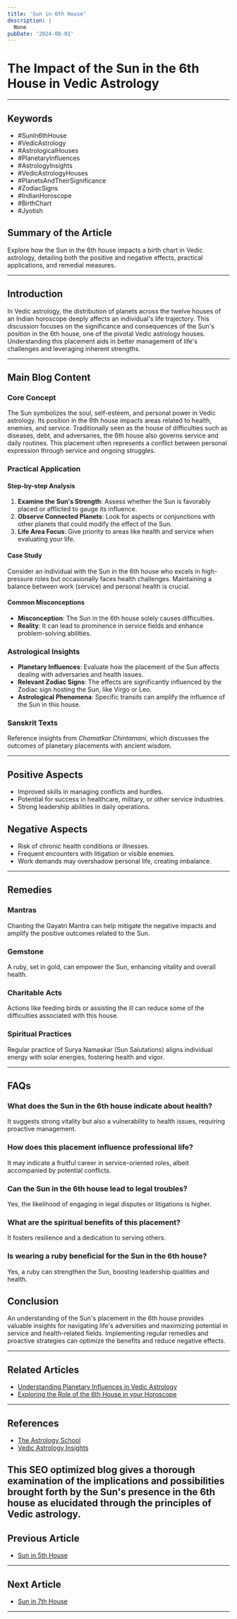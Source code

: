 ```yaml
---
title: 'Sun in 6th House'
description: |
  None
pubDate: '2024-08-01'
---
```


# The Impact of the Sun in the 6th House in Vedic Astrology

---

## Keywords
- #SunIn6thHouse
- #VedicAstrology
- #AstrologicalHouses
- #PlanetaryInfluences
- #AstrologyInsights
- #VedicAstrologyHouses
- #PlanetsAndTheirSignificance
- #ZodiacSigns
- #IndianHoroscope
- #BirthChart
- #Jyotish

## Summary of the Article
Explore how the Sun in the 6th house impacts a birth chart in Vedic astrology, detailing both the positive and negative effects, practical applications, and remedial measures.

---

## Introduction
In Vedic astrology, the distribution of planets across the twelve houses of an Indian horoscope deeply affects an individual's life trajectory. This discussion focuses on the significance and consequences of the Sun's position in the 6th house, one of the pivotal Vedic astrology houses. Understanding this placement aids in better management of life's challenges and leveraging inherent strengths.

---

## Main Blog Content

### Core Concept 
The Sun symbolizes the soul, self-esteem, and personal power in Vedic astrology. Its position in the 6th house impacts areas related to health, enemies, and service. Traditionally seen as the house of difficulties such as diseases, debt, and adversaries, the 6th house also governs service and daily routines. This placement often represents a conflict between personal expression through service and ongoing struggles.

### Practical Application
#### Step-by-step Analysis
1. **Examine the Sun's Strength**: Assess whether the Sun is favorably placed or afflicted to gauge its influence.
2. **Observe Connected Planets**: Look for aspects or conjunctions with other planets that could modify the effect of the Sun.
3. **Life Area Focus**: Give priority to areas like health and service when evaluating your life.

#### Case Study
Consider an individual with the Sun in the 6th house who excels in high-pressure roles but occasionally faces health challenges. Maintaining a balance between work (service) and personal health is crucial.

#### Common Misconceptions
- **Misconception**: The Sun in the 6th house solely causes difficulties.
- **Reality**: It can lead to prominence in service fields and enhance problem-solving abilities.

### Astrological Insights
- **Planetary Influences**: Evaluate how the placement of the Sun affects dealing with adversaries and health issues.
- **Relevant Zodiac Signs**: The effects are significantly influenced by the Zodiac sign hosting the Sun, like Virgo or Leo.
- **Astrological Phenomena**: Specific transits can amplify the influence of the Sun in this house.

### Sanskrit Texts
Reference insights from *Chamatkar Chintamani*, which discusses the outcomes of planetary placements with ancient wisdom.

---

## Positive Aspects
- Improved skills in managing conflicts and hurdles.
- Potential for success in healthcare, military, or other service industries.
- Strong leadership abilities in daily operations.

## Negative Aspects
- Risk of chronic health conditions or illnesses.
- Frequent encounters with litigation or visible enemies.
- Work demands may overshadow personal life, creating imbalance.

---

## Remedies
### Mantras
Chanting the Gayatri Mantra can help mitigate the negative impacts and amplify the positive outcomes related to the Sun.
### Gemstone
A ruby, set in gold, can empower the Sun, enhancing vitality and overall health.
### Charitable Acts
Actions like feeding birds or assisting the ill can reduce some of the difficulties associated with this house.
### Spiritual Practices
Regular practice of Surya Namaskar (Sun Salutations) aligns individual energy with solar energies, fostering health and vigor.

---

## FAQs
### What does the Sun in the 6th house indicate about health?
It suggests strong vitality but also a vulnerability to health issues, requiring proactive management.
### How does this placement influence professional life?
It may indicate a fruitful career in service-oriented roles, albeit accompanied by potential conflicts.
### Can the Sun in the 6th house lead to legal troubles?
Yes, the likelihood of engaging in legal disputes or litigations is higher.
### What are the spiritual benefits of this placement?
It fosters resilience and a dedication to serving others.
### Is wearing a ruby beneficial for the Sun in the 6th house?
Yes, a ruby can strengthen the Sun, boosting leadership qualities and health.

## Conclusion
An understanding of the Sun's placement in the 6th house provides valuable insights for navigating life's adversities and maximizing potential in service and health-related fields. Implementing regular remedies and proactive strategies can optimize the benefits and reduce negative effects.

---

## Related Articles
- [Understanding Planetary Influences in Vedic Astrology](#)
- [Exploring the Role of the 6th House in your Horoscope](#)

---

## References
- [The Astrology School](https://theastroschool.com/)
- [Vedic Astrology Insights](https://vedicastrologyinsights.com/)

This SEO optimized blog gives a thorough examination of the implications and possibilities brought forth by the Sun's presence in the 6th house as elucidated through the principles of Vedic astrology.
---

## Previous Article
- [Sun in 5th House](/blogs-md/0601_Sun_in_Houses/060105_Sun_in_5th_House.mdx)

---

## Next Article
- [Sun in 7th House](/blogs-md/0601_Sun_in_Houses/060107_Sun_in_7th_House.mdx)

---

